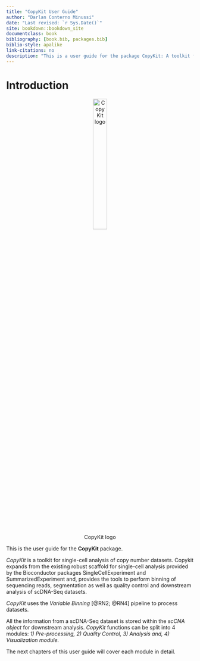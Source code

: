 ```yaml
--- 
title: "CopyKit User Guide"
author: "Darlan Conterno Minussi"
date: "Last revised: `r Sys.Date()`"
site: bookdown::bookdown_site
documentclass: book
bibliography: [book.bib, packages.bib]
biblio-style: apalike
link-citations: no
description: "This is a user guide for the package CopyKit: A toolkit for single-cell CNA analysis."
---
```


# Introduction

<center>
![CopyKit logo](images/copykit_hexsticker_v2.png){height=30% width=30%}
</center>

This is the user guide for the **CopyKit** package.

*CopyKit* is a toolkit for single-cell analysis of copy number datasets. Copykit expands from the existing robust scaffold for single-cell analysis provided by the Bioconductor packages SingleCellExperiment and SummarizedExperiment and, provides the tools to perform binning of sequencing reads, segmentation as well as quality control and downstream analysis of scDNA-Seq datasets.

*CopyKit* uses the *Variable Binning* [@RN2; @RN4] pipeline to process datasets.

All the information from a scDNA-Seq dataset is stored within the *scCNA object* for downstream analysis. *CopyKit* functions can be split into 4 modules: *1) Pre-processing, 2) Quality Control, 3) Analysis and, 4) Visualization module.*

The next chapters of this user guide will cover each module in detail.

